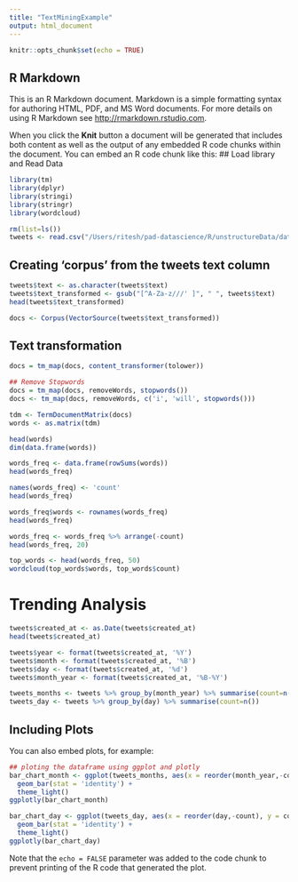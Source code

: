 ```yaml
---
title: "TextMiningExample"
output: html_document
---
```


```r
knitr::opts_chunk$set(echo = TRUE)
```

## R Markdown

This is an R Markdown document. Markdown is a simple formatting syntax for authoring HTML, PDF, and MS Word documents. For more details on using R Markdown see <http://rmarkdown.rstudio.com>.

When you click the **Knit** button a document will be generated that includes both content as well as the output of any embedded R code chunks within the document. You can embed an R code chunk like this:
## Load library and Read Data
```r
library(tm)
library(dplyr)
library(stringi)
library(stringr)
library(wordcloud)
```

```r
rm(list=ls())
tweets <- read.csv("/Users/ritesh/pad-datascience/R/unstructureData/data/narendramodi_tweets.csv")

```
## Creating 'corpus' from the tweets text column
```r
tweets$text <- as.character(tweets$text)
tweets$text_transformed <- gsub("[^A-Za-z///' ]", " ", tweets$text)
head(tweets$text_transformed)

docs <- Corpus(VectorSource(tweets$text_transformed))
```
## Text transformation
```r
docs = tm_map(docs, content_transformer(tolower))

## Remove Stopwords
docs = tm_map(docs, removeWords, stopwords())
docs <- tm_map(docs, removeWords, c('i', 'will', stopwords()))

tdm <- TermDocumentMatrix(docs)
words <- as.matrix(tdm)

head(words)
dim(data.frame(words))
```
```r
words_freq <- data.frame(rowSums(words))
head(words_freq)

names(words_freq) <- 'count'
head(words_freq)

words_freq$words <- rownames(words_freq)
head(words_freq)

words_freq <- words_freq %>% arrange(-count)
head(words_freq, 20)

```
```r
top_words <- head(words_freq, 50)
wordcloud(top_words$words, top_words$count)
```
# Trending Analysis
```r
tweets$created_at <- as.Date(tweets$created_at)
head(tweets$created_at)

tweets$year <- format(tweets$created_at, '%Y')
tweets$month <- format(tweets$created_at, '%B')
tweets$day <- format(tweets$created_at, '%d')
tweets$month_year <- format(tweets$created_at, '%B-%Y')

tweets_months <- tweets %>% group_by(month_year) %>% summarise(count=n())
tweets_day <- tweets %>% group_by(day) %>% summarise(count=n())


```






## Including Plots

You can also embed plots, for example:

```r
## ploting the dataframe using ggplot and plotly
bar_chart_month <- ggplot(tweets_months, aes(x = reorder(month_year,-count), y = count)) + 
  geom_bar(stat = 'identity') + 
  theme_light()
ggplotly(bar_chart_month)

bar_chart_day <- ggplot(tweets_day, aes(x = reorder(day,-count), y = count)) + 
  geom_bar(stat = 'identity') + 
  theme_light()
ggplotly(bar_chart_day)
```

Note that the `echo = FALSE` parameter was added to the code chunk to prevent printing of the R code that generated the plot.
